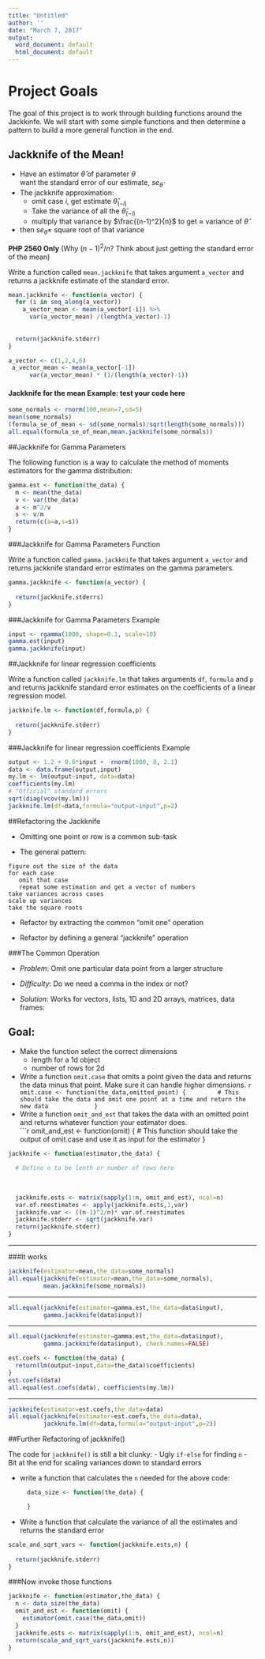 ```yaml
---
title: "Untitled"
author: ''
date: "March 7, 2017"
output:
  word_document: default
  html_document: default
---
```





# Project Goals

The goal of this project is to work through building functions around the Jackkinfe. We will start with some simple functions and then determine a pattern to build a more general function in the end. 


## Jackknife of the Mean!

- Have an estimator $\hat{\theta}$ of parameter $\theta$  
  want the standard error of our estimate, $se_{\hat{\theta}}$
- The jackknife approximation:
    + omit case $i$, get estimate $\hat{\theta}_{(-i)}$
    + Take the variance of all the $\hat{\theta}_{(-i)}$
    + multiply that variance by $\frac{(n-1)^2}{n}$ to get $\approx$ variance of $\hat{\theta}$
- then $se_{\hat{\theta}}=$ square root of that variance

**PHP 2560 Only** (Why $(n-1)^2 / n$?  Think about just getting the standard
    error of the mean)



Write a function called `mean.jackknife` that takes argument `a_vector` and returns a jackknife estimate of the standard error.


```r
mean.jackknife <- function(a_vector) {
  for (i in seq_along(a_vector))
    a_vector_mean <- mean(a_vector[-i]) %>%
      var(a_vector_mean) /(length(a_vector)-1)
      
  
  return(jackknife.stderr)
}
```

```r
a_vector <- c(1,2,4,6)
 a_vector_mean <- mean(a_vector[-1])
      var(a_vector_mean) * (1/(length(a_vector)-1))


```

#### Jackknife for the mean Example: test your code here


```r
some_normals <- rnorm(100,mean=7,sd=5)
mean(some_normals)
(formula_se_of_mean <- sd(some_normals)/sqrt(length(some_normals)))
all.equal(formula_se_of_mean,mean.jackknife(some_normals))
```



##Jackknife for Gamma Parameters


The following function is a way to calculate the method of moments estimators for the gamma distribution:

```r
gamma.est <- function(the_data) {
  m <- mean(the_data)
  v <- var(the_data)
  a <- m^2/v
  s <- v/m
  return(c(a=a,s=s))
}
```


###Jackknife for Gamma Parameters Function

Write a function called `gamma.jackknife` that takes argument `a_vector` and returns jackknife standard error estimates on the gamma parameters. 

```r
gamma.jackknife <- function(a_vector) {
  
  return(jackknife.stderrs)
}
```



###Jackknife for Gamma Parameters Example


```r
input <- rgamma(1000, shape=0.1, scale=10)
gamma.est(input)
gamma.jackknife(input)
```



##Jackknife for linear regression coefficients

Write a function called `jackknife.lm` that takes arguments `df`, `formula` and `p` and returns jackknife standard error estimates on the coefficients of a linear regression model. 

```r
jackknife.lm <- function(df,formula,p) {
  
  return(jackknife.stderr)
}
```



###Jackknife for linear regression coefficients Example


```r
output <- 1.2 + 0.6*input +  rnorm(1000, 0, 2.1)
data <- data.frame(output,input)
my.lm <- lm(output~input, data=data)
coefficients(my.lm)
# "Official" standard errors
sqrt(diag(vcov(my.lm)))
jackknife.lm(df=data,formula="output~input",p=2)
```




##Refactoring the Jackknife


- Omitting one point or row is a common sub-task

- The general pattern:

```
figure out the size of the data
for each case
   omit that case
   repeat some estimation and get a vector of numbers
take variances across cases
scale up variances
take the square roots
```

- Refactor by extracting the common "omit one" operation

- Refactor by defining a general "jackknife" operation



###The Common Operation


- _Problem_: Omit one particular data point from a larger structure

- _Difficulty_: Do we need a comma in the index or not?

- _Solution_: Works for vectors, lists, 1D and 2D arrays, matrices, data frames:



## Goal: 


- Make the function select the correct dimensions
    - length for a 1d object
    - number of rows for 2d
- Write a function `omit.case` that omits a point given the data and returns the data minus that point. Make sure it can handle higher dimensions. 
    ```r
          omit.case <- function(the_data,omitted_point) {
        # This should take the data and omit one point at a time and return the new data
            }
    ```
- Write a function `omit_and_est` that takes the data with an omitted point and returns whatever function your estimator does.  
    ```r
    
        omit_and_est <- function(omit) {
              # This function should take the output of omit.case and use it as input for the estimator
        }


```r
jackknife <- function(estimator,the_data) {
  
  # Define n to be lenth or number of rows here
  
  
  
  jackknife.ests <- matrix(sapply(1:n, omit_and_est), ncol=n)
  var.of.reestimates <- apply(jackknife.ests,1,var)
  jackknife.var <- ((n-1)^2/n)* var.of.reestimates
  jackknife.stderr <- sqrt(jackknife.var)
  return(jackknife.stderr)
}
```



---

###It works


```r
jackknife(estimator=mean,the_data=some_normals)
all.equal(jackknife(estimator=mean,the_data=some_normals),
          mean.jackknife(some_normals))
```

---



```r
all.equal(jackknife(estimator=gamma.est,the_data=data$input),
          gamma.jackknife(data$input))
```

---


```r
all.equal(jackknife(estimator=gamma.est,the_data=data$input),
          gamma.jackknife(data$input), check.names=FALSE)
```


```r
est.coefs <- function(the_data) {
  return(lm(output~input,data=the_data)$coefficients)
}
est.coefs(data)
all.equal(est.coefs(data), coefficients(my.lm))
```

---


```r
jackknife(estimator=est.coefs,the_data=data)
all.equal(jackknife(estimator=est.coefs,the_data=data),
          jackknife.lm(df=data,formula="output~input",p=2))
```


##Further Refactoring of jackknife()


The code for `jackknife()` is still a bit clunky:
- Ugly `if-else` for finding `n`
- Bit at the end for scaling variances down to standard errors

- write a function that calculates the `n` needed for the above code:

    ```r
      data_size <- function(the_data) {
  
      }
    ```
- Write a function that calculate the variance of all the estimates and returns the standard error
```r
scale_and_sqrt_vars <- function(jackknife.ests,n) {
  
  return(jackknife.stderr)
}
```



###Now invoke those functions

```r
jackknife <- function(estimator,the_data) {
  n <- data_size(the_data)
  omit_and_est <- function(omit) {
    estimator(omit.case(the_data,omit))
  }
  jackknife.ests <- matrix(sapply(1:n, omit_and_est), ncol=n)
  return(scale_and_sqrt_vars(jackknife.ests,n))
}
```

